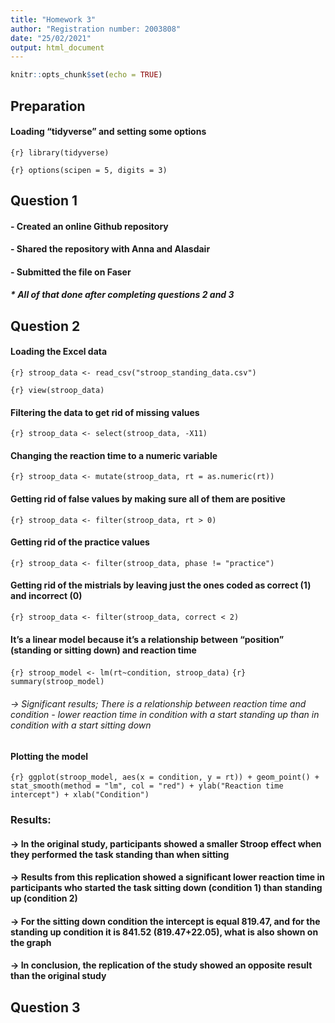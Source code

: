 ```yaml
---
title: "Homework 3"
author: "Registration number: 2003808"
date: "25/02/2021"
output: html_document
---
```


```r
knitr::opts_chunk$set(echo = TRUE)
```


## Preparation

#### Loading "tidyverse" and setting some options

```{r} library(tidyverse) ```

```{r} options(scipen = 5, digits = 3) ```


## Question 1

#### - Created an online Github repository

#### - Shared the repository with Anna and Alasdair

#### - Submitted the file on Faser

##### * All of that done after completing questions 2 and 3


## Question 2

#### Loading the Excel data

```{r} stroop_data <- read_csv("stroop_standing_data.csv")```

```{r} view(stroop_data) ```

#### Filtering the data to get rid of missing values

```{r} stroop_data <- select(stroop_data, -X11)```

#### Changing the reaction time to a numeric variable

```{r} stroop_data <- mutate(stroop_data, rt = as.numeric(rt)) ```

#### Getting rid of false values by making sure all of them are positive

```{r} stroop_data <- filter(stroop_data, rt > 0) ```

#### Getting rid of the practice values

```{r} stroop_data <- filter(stroop_data, phase != "practice") ```

#### Getting rid of the mistrials by leaving just the ones coded as correct (1) and incorrect (0)

```{r} stroop_data <- filter(stroop_data, correct < 2) ```

#### It's a linear model because it's a relationship between "position" (standing or sitting down) and reaction time

```{r} stroop_model <- lm(rt~condition, stroop_data) ```
```{r} summary(stroop_model) ```

###### -> Significant results; There is a relationship between reaction time and condition - lower reaction time in condition with a start standing up than in condition with a start sitting down

#### Plotting the model

```{r} ggplot(stroop_model, aes(x = condition, y = rt)) + geom_point() + stat_smooth(method = "lm", col = "red") + ylab("Reaction time intercept") + xlab("Condition") ```


### Results:

#### -> In the original study, participants showed a smaller Stroop effect when they performed the task standing than when sitting

#### -> Results from this replication showed a significant lower reaction time in participants who started the task sitting down (condition 1) than standing up (condition 2)

#### -> For the sitting down condition the intercept is equal 819.47, and for the standing up condition it is 841.52 (819.47+22.05), what is also shown on the graph

#### -> In conclusion, the replication of the study showed an opposite result than the original study

## Question 3
